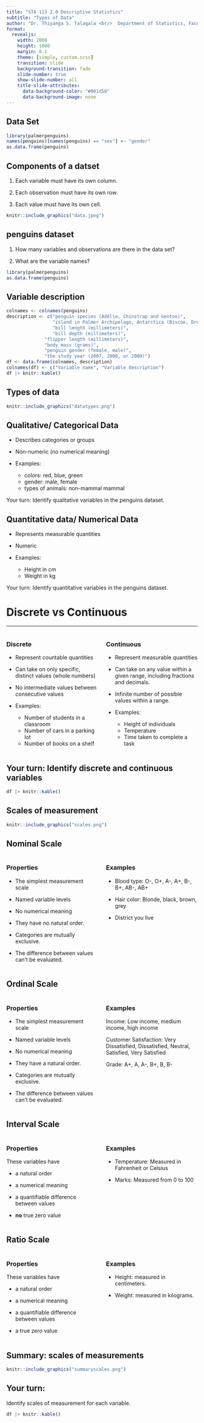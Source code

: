 ```yaml
---
title: "STA 113 2.0 Descriptive Statistics"
subtitle: "Types of Data"
author: "Dr. Thiyanga S. Talagala <br/>  Department of Statistics, Faculty of Applied Sciences <br/> University of Sri Jayewardenepura, Sri Lanka"
format:
  revealjs:
    width: 2000
    height: 1000
    margin: 0.1
    theme: [simple, custom.scss]
    transition: slide
    background-transition: fade
    slide-number: true
    show-slide-number: all
    title-slide-attributes: 
      data-background-color: "#081d58"
      data-background-image: none
---
```


## Data Set

```r
library(palmerpenguins)
names(penguins)[names(penguins) == "sex"] <- "gender"
as.data.frame(penguins)
```

## Components of a datset

1. Each variable must have its own column.

2. Each observation must have its own row.

3. Each value must have its own cell.

```r
knitr::include_graphics("data.jpeg")
```

## penguins dataset

1. How many variables and observations are there in the data set?

2. What are the variable names?

```r
library(palmerpenguins)
as.data.frame(penguins)
```

## Variable description

```r
colnames <- colnames(penguins)
description <- c("penguin species (Adélie, Chinstrap and Gentoo)", 
                 "island in Palmer Archipelago, Antarctica (Biscoe, Dream or Torgersen)", 
                 "bill length (millimeters)", 
                 "bill depth (millimeters)", 
              "flipper length (millimeters)",
              "body mass (grams)",
              "penguin gender (female, male)",
              "the study year (2007, 2008, or 2009)")
df <- data.frame(colnames, description)
colnames(df) <- c("Variable name", "Variable description")
df |> knitr::kable()
```

## Types of data 

```r
knitr::include_graphics("datatypes.png")
```

## Qualitative/ Categorical Data

- Describes categories or groups

- Non-numeric (no numerical meaning)

- Examples: 

    - colors: red, blue, green      
    - gender: male, female
    - types of animals: non-mammal mammal
    
Your turn: Identify qualitative variables in the penguins dataset.
    
## Quantitative data/ Numerical Data

- Represents measurable quantities

- Numeric 

- Examples: 

    - Height in cm
    - Weight in kg

Your turn: Identify quantitative variables in the penguins dataset.

# Discrete vs Continuous

---

:::: {.columns}

::: {.column width="50%"}
### Discrete

- Represent countable quantities

- Can take on only specific, distinct values (whole numbers)

- No intermediate values between consecutive values

- Examples:
    - Number of students in a classroom
    - Number of cars in a parking lot
    - Number of books on a shelf

:::

::: {.column width="50%"}

### Continuous

- Represent measurable quantities

- Can take on any value within a given range, including fractions and decimals.

- Infinite number of possible values within a range.

- Examples:
    - Height of individuals
    - Temperature
    - Time taken to complete a task

:::

::::

## Your turn: Identify discrete and continuous variables

```r
df |> knitr::kable()
```


## Scales of measurement

```r
knitr::include_graphics("scales.png")
```

## Nominal Scale


:::: {.columns}

::: {.column width="50%"}
### Properties

- The simplest measurement scale

- Named variable levels

- No numerical meaning

- They have no natural order.

- Categories are mutually exclusive.

- The difference between values can’t be evaluated.

:::

::: {.column width="50%"}

### Examples

<!--https://www.statology.org/levels-of-measurement-nominal-ordinal-interval-and-ratio/-->

- Blood type: O-, O+, A-, A+, B-, B+, AB-, AB+

- Hair color: Blonde, black, brown, grey

- District you live

:::

::::

## Ordinal Scale


:::: {.columns}

::: {.column width="50%"}
### Properties

- The simplest measurement scale

- Named variable levels

- No numerical meaning

- They have a natural order.

- Categories are mutually exclusive.

- The difference between values can’t be evaluated.

:::

::: {.column width="50%"}

### Examples

Income: Low income, medium income, high income

Customer Satisfaction: Very Dissatisfied, Dissatisfied, Neutral, Satisfied, Very Satisfied

Grade: A+, A, A-, B+, B, B-

:::

::::

## Interval Scale


:::: {.columns}

::: {.column width="50%"}
### Properties

These variables have

- a natural order 

- a numerical meaning

- a quantifiable difference between values

- **no** true zero value

:::

::: {.column width="50%"}

### Examples

- Temperature: Measured in Fahrenheit or Celsius

- Marks: Measured from 0 to 100

:::

::::

## Ratio Scale




:::: {.columns}

::: {.column width="50%"}
### Properties

These variables have

- a natural order 

- a numerical meaning

- a quantifiable difference between values

- a true zero value

:::

::: {.column width="50%"}

### Examples

- Height: measured in centimeters.

- Weight: measured in kilograms.

:::

::::

## Summary: scales of measurements

```r
knitr::include_graphics("summaryscales.png")
```



## Your turn: 

Identify scales of measurement for each variable.

```r
df |> knitr::kable()
```